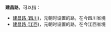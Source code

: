 '''建昌路'''，可以指：
*[[建昌路_(四川)|建昌路 (四川)]]，元朝时设置的路，在今四川省境
*[[建昌路_(江西)|建昌路 (江西)]]，元朝时设置的路，在今江西省境

{{Disambig|J|cat=三字中国地名消歧义}}